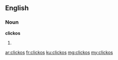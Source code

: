 ==English==

===Noun===
'''clickos'''

# {{plural of|clicko}}

[[ar:clickos]]
[[fr:clickos]]
[[ku:clickos]]
[[mg:clickos]]
[[my:clickos]]